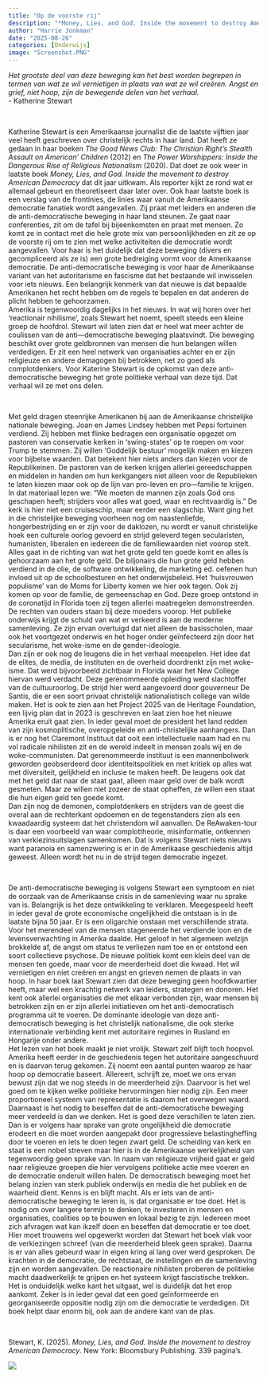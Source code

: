 ```yaml
---
title: "Op de voorste rij"
description: "*Money, Lies, and God. Inside the movement to destroy American Democracy*, het nieuwe boek van Katherine Stewart, is het verhaal van de anti-democratische beweging in Amerika. In het boek laat Stewart zien welke personen en organisaties hierbij betrokken zijn en welke activiteiten worden ondernomen om de democratie onderuit te halen. Geld en geloof, leugens en misinformatie spelen daarin mee en het onderwijs is daarbij belangrijk. Stewart beschrijft niet alleen deze anti-democratische beweging uitvoerig, ze laat ook zien wat we hiervan kunnen leren en wat we hebben te doen om de democratie te verdedigen." 
author: "Harrie Jonkman"
date: "2025-08-26"
categories: [Onderwijs]
image: "Screenshot.PNG"
---
```



*Het grootste deel van deze beweging kan het best worden begrepen in termen van wat ze wil vernietigen in plaats van wat ze wil creëren. Angst en grief, niet hoop, zijn de bewegende delen van het verhaal.*   
- Katherine Stewart


<br>

Katherine Stewart is een Amerikaanse journalist die de laatste vijftien jaar veel heeft geschreven over christelijk rechts in haar land.  Dat heeft ze gedaan in haar boeken *The Good News Club: The Christian Right’s Stealth Assault on American’ Children* (2012) en  *The Power Worshippers: Inside the Dangerous Rise of Religious Nationalism* (2020). Dat doet ze ook weer in laatste boek *Money, Lies, and God. Inside the movement to destroy American Democracy* dat dit jaar uitkwam. Als reporter kijkt ze rond wat er allemaal gebeurt en theoretiseert daar later over. Ook haar laatste boek is een verslag van de frontinies, de linies waar vanuit de Amerikaanse democratie fanatiek wordt aangevallen. Zij praat met leiders en anderen die de anti-democratische beweging in haar land steunen. Ze gaat naar conferenties, zit om de tafel bij bijeenkomsten en praat met mensen. Zo komt ze in contact met die hele grote mix van persoonlijkheden en zit ze op de voorste rij om te zien met welke activiteiten die democratie wordt aangevallen. Voor haar is het duidelijk dat deze beweging (divers en gecompliceerd als ze is) een grote bedreiging vormt voor de Amerikaanse democratie. De anti-democratische beweging is voor haar de Amerikaanse variant van het autoritarisme en fascisme dat het bestaande wil inwisselen voor iets nieuws. Een belangrijk kenmerk van dat nieuwe is dat bepaalde Amerikanen het recht hebben om de regels te bepalen en dat anderen de plicht hebben te gehoorzamen.    
Amerika is tegenwoordig dagelijks in het nieuws. In wat wij horen over het ‘reactionair nihilisme’, zoals Stewart het noemt, speelt steeds een kleine groep de hoofdrol. Stewart wil laten zien dat er heel wat meer achter de coulissen van de anti—democratische beweging plaatsvindt. Die beweging beschikt over grote geldbronnen van mensen die hun belangen willen verdedigen. Er zit een heel netwerk van organisaties achter en er zijn religieuze en andere demagogen bij betrokken, net zo goed als complotdenkers. Voor Katerine Stewart is de opkomst van deze anti-democratische beweging het grote politieke verhaal van deze tijd. Dat verhaal wil ze met ons delen.     

 <br>

Met geld dragen steenrijke Amerikanen bij aan de Amerikaanse christelijke nationale beweging. Joan en James Lindsey hebben met Pepsi fortuinen verdiend. Zij hebben met flinke bedragen een organisatie opgezet om pastoren van conservatie kerken in ‘swing-states’ op te roepen om voor Trump te stemmen. Zij willen ‘Goddelijk bestuur’ mogelijk maken en kiezen voor bijbelse waarden. Dat betekent hier niets anders dan kiezen voor de Republikeinen.  De pastoren van de kerken krijgen allerlei gereedschappen en middelen in handen om hun kerkgangers niet alleen voor de Republieken te laten kiezen maar ook op de lijn van pro-leven en pro—familie te krijgen. In dat materiaal lezen we: “We moeten de mannen zijn zoals God ons geschapen heeft; strijders voor alles wat goed, waar en rechtvaardig is.” De kerk is hier niet een cruiseschip, maar eerder een slagschip. Want ging het in die christelijke beweging voorheen nog om naastenliefde, hongerbestrijding en er zijn voor de daklozen, nu wordt er vanuit christelijke hoek een culturele oorlog gevoerd en strijd geleverd tegen secularisten, humanisten, liberalen en iedereen die de familiewaarden niet voorop stelt. Alles gaat in de richting van wat het grote geld ten goede komt en alles is gehoorzaam aan het grote geld. De biljonairs die hun grote geld hebben verdiend in de olie, de software ontwikkeling, de marketing ed. oefenen hun invloed uit op de schoolbesturen en het onderwijsbeleid. Het ‘huisvrouwen populisme’ van de Moms for Liberty komen we hier ook tegen. Ook zij komen op voor de familie, de gemeenschap en God. Deze groep ontstond in de coronatijd in Florida toen zij tegen allerlei maatregelen demonstreerden. De rechten van ouders staan bij deze moeders voorop. Het publieke onderwijs krijgt de schuld van wat er verkeerd is aan de moderne samenleving. Ze zijn ervan overtuigd dat niet alleen de basisscholen, maar ook het voortgezet onderwis en het hoger onder geïnfecteerd zijn door het secularisme, het woke-isme en de gender-ideologie.    
Dan zijn er ook nog de leugens die in het verhaal meespelen. Het idee dat de elites, de media, de instituten en de overheid doordrenkt zijn met woke-isme. Dat werd bijvoorbeeld zichtbaar in Florida waar het New College hiervan werd verdacht. Deze gerenommeerde opleiding werd slachtoffer van de cultuuroorlog. De strijd hier werd aangevoerd door gouverneur De Santis, die er een soort privaat christelijk nationalistisch college van wilde maken. Het is ook te zien aan het Project 2025 van de Heritage Foundation, een lijvig plan dat in 2023 is geschreven en laat zien hoe het nieuwe Amerika eruit gaat zien. In ieder geval moet de president het land redden van zijn kosmoplitische, overopgeleide en anti-christelijke aanhangers. Dan is er nog het Claremont Instituut dat ooit een intellectuele naam had en nu vol radicale nihilisten zit en de wereld indeelt in mensen zoals wij en de woke-communisten. Dat gerenommeerde instituut is een mannenbolwerk geworden geobserdeerd door identiteitspolitiek en met kritiek op alles wat met diversiteit, gelijkheid en inclusie te maken heeft. De leugens ook dat met het geld dat naar de staat gaat, alleen maar geld over de balk wordt gesmeten. Maar ze willen niet zozeer de staat opheffen, ze willen een staat die hun eigen geld ten goede komt.   
Dan zijn nog de demonen, complotdenkers en strijders van de geest die overal aan de rechterkant opdoemen en de tegenstanders zien als een kwaadaardig systeem dat het christendom wil aanvallen. De ReAwaken-tour is daar een voorbeeld van waar complottheorie, misinformatie, ontkennen van verkiezinsuitslagen samenkomen. Dat is volgens Stewart niets nieuws want paranoia en samenzwering is er in de Amerikaase geschiedenis altijd geweest. Alleen wordt het nu in de strijd tegen democratie ingezet.

<br>

De anti-democratische beweging is volgens Stewart een symptoom en niet de oorzaak van de Amerikaanse crisis in de samenleving waar nu sprake van is. Belangrijk is het deze ontwikkeling te verklaren. Meegespeeld heeft in ieder geval de grote economische ongelijkheid die ontstaan is in de laatste bijna 50 jaar. Er is een oligarchie onstaan met verschillende strata. Voor het merendeel van de mensen stageneerde het verdiende loon en de levensverwachting in Amerika daalde. Het geloof in het algemeen welzijn brokkelde af, de angst om status te verliezen nam toe en er ontstond een soort collectieve psychose. De nieuwe politiek komt een klein deel van de mensen ten goede, maar voor de meerderheid doet die kwaad. Het wil vernietigen en niet creëren en angst en grieven nemen de plaats in van hoop. In haar boek laat Stewart zien dat deze beweging geen hoofdkwartier heeft, maar wel een krachtig netwerk van leiders, strategen en donoren. Het kent ook allerlei organisaties die met elkaar verbonden zijn, waar mensen bij betrokken zijn en er zijn allerlei initiatieven om het anti-democratisch programma uit te voeren. De dominante ideologie van deze anti-democratisch beweging is het christelijk nationalisme, die ook sterke internationale verbinding kent met autoritaire regimes in Rusland en Hongarije onder andere.   
Het lezen van het boek maakt je niet vrolijk. Stewart zelf blijft toch hoopvol. Amerika heeft eerder in de geschiedenis tegen het autoritaire aangeschuurd en is daarvan terug gekomen. Zij noemt een aantal punten waarop ze haar hoop op democratie baseert. Allereert, schrijft ze, moet we ons ervan bewust zijn dat we nog steeds in de meerderheid zijn. Daarvoor is het wel goed om te kijken welke politieke hervormingen hier nodig zijn. Een meer proportioneel systeem van representatie is daarom het overwegen waard. Daarnaast is het nodig te beseffen dat de anti-democratische beweging meer verdeeld is dan we denken. Het is goed deze verschillen te laten zien. Dan is er volgens haar sprake van grote ongelijkheid die democratie erodeert en die moet worden aangepakt door progressieve belastingheffing door te voeren en iets te doen tegen zwart geld. De scheiding van kerk en staat is een nobel streven maar hier is in de Amerikaanse werkelijkheid van tegenwoordig geen sprake van. In naam van religieuze vrijheid gaat er geld naar religieuze groepen die hier vervolgens politieke actie mee voeren en de democratie onderuit willen halen. De democratisch beweging moet het belang inzien van sterk publiek onderwijs en media die het publiek en de waarheid dient. Kenns is en blijft macht. Als er iets van de anti-democratische beweging te leren is, is dat organisatie er toe doet. Het is nodig om over langere termijn te denken, te investeren in mensen en organisaties, coalities op te bouwen en lokaal bezig te zijn. Iedereen moet zich afvragen wat kan ikzelf doen en beseffen dat democratie er toe doet.      
Hier moet trouwens wel opgewerkt worden dat Stewart het boek vlak voor de verkiezingen schreef (van die meerderheid bleek geen sprake). Daarna is er van alles gebeurd waar in eigen kring al lang over werd gesproken. De krachten in de democratie, de rechtstaat, de instellingen en de samenleving zijn en worden aangevallen. De reactionaire nihilisten proberen de politieke macht daadwerkelijk te grijpen en het systeem krijgt fascistische trekken. Het is onduidelijk welke kant het uitgaat, wel is duidelijk dat het erop aankomt. Zeker is in ieder geval dat een goed geïnformeerde en georganiseerde oppositie nodig zijn om die democratie te verdedigen. Dit boek helpt daar enorm bij, ook aan de andere kant van de plas.    


<br>

Stewart, K. (2025). *Money, Lies, and God. Inside the movement to destroy American Democracy*. New York: Bloomsbury Publishing. 339 pagina’s.

![](Screenshot.png)
